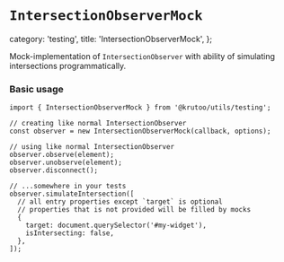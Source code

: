 # `IntersectionObserverMock`

  category: 'testing',
  title: 'IntersectionObserverMock',
};

Mock-implementation of `IntersectionObserver` with ability of simulating intersections programmatically.

### Basic usage

```tsx
import { IntersectionObserverMock } from '@krutoo/utils/testing';

// creating like normal IntersectionObserver
const observer = new IntersectionObserverMock(callback, options);

// using like normal IntersectionObserver
observer.observe(element);
observer.unobserve(element);
observer.disconnect();

// ...somewhere in your tests
observer.simulateIntersection([
  // all entry properties except `target` is optional
  // properties that is not provided will be filled by mocks
  {
    target: document.querySelector('#my-widget'),
    isIntersecting: false,
  },
]);
```
